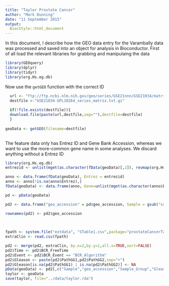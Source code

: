 ```yaml
---
title: "Taylor Prostate Cancer"
author: "Mark Dunning"
date: "11 September 2015"
output:
  BiocStyle::html_document
---
```


In this document, I describe how the GEO data entry for the Varambally data was processed and saved into an object for analysis in Bioconductor. First of all load the relevant libraries for grabbing and manipulaing the data

```r
library(GEOquery)
library(dplyr)
library(tidyr)
library(org.Hs.eg.db)

```

Now use the `getGEO` function with the correct ID

```r

  url <- "ftp://ftp.ncbi.nlm.nih.gov/geo/series/GSE21nnn/GSE21034/matrix/"
  destfile <-"GSE21034-GPL10264_series_matrix.txt.gz"
  
  if(!file.exists(destfile)){
  download.file(paste(url,destfile,sep=""),destfile=destfile)
  }
  
geoData <- getGEO(filename=destfile)
  
```  

The feature data only has Entrez ID and Gene Bank Accession, whereas we want to use the more-common gene name in some analyses. We discard anything without a Entrez ID

```r
library(org.Hs.eg.db)
entrezid <- unlist(mget(as.character(fData(geoData)[,2]), revmap(org.Hs.egREFSEQ),ifnotfound = NA))

anno <- data.frame(fData(geoData), Entrez = entrezid)
anno <- anno[!is.na(anno$Entrez),]
fData(geoData) <- data.frame(anno, Gene=unlist(mget(as.character(anno$Entrez), org.Hs.egSYMBOL,ifnotfound=NA)))
```

```r

pd <- pData(geoData)

pd2 <- data.frame("geo_accession" = pd$geo_accession, Sample = gsub("sample id: ", "", pd$characteristics_ch1), Sample_Group = gsub("disease status: ","", pd$characteristics_ch1.2), Gleason=gsub("biopsy_gleason_grade: ", "", pd$characteristics_ch1.4),Stage = gsub("clint_stage: ", "", pd$characteristics_ch1.5),Path_Stage = gsub("pathological_stage: ","",pd$characteristics_ch1.6))

rownames(pd2) <- pd2$geo_accession

            
         
fpath <- system.file("extdata", "STable1.csv",package="prostateCancerTaylor")
extraClin <- read.csv(fpath)

pd2 <- merge(pd2, extraClin, by.x=2,by.y=1,all.x=TRUE,sort=FALSE)
pd2$Time <- pd2$BCR_FreeTime
pd2$Event <- pd2$BCR_Event == "BCR_Algorithm"
pd2$Gleason <- paste(pd2$PathGG1,pd2$PathGG2,sep="+")
pd2$Gleason[is.na(pd2$PathGG1) | is.na(pd2$PathGG2)] <- NA
pData(geoData) <- pd2[,c("Sample","geo_accession","Sample_Group","Gleason","Stage","Path_Stage","Type","Copy.number.Cluster","Time","Event")]
taylor <- geoData
save(taylor, file="../data/taylor.rda")

```

